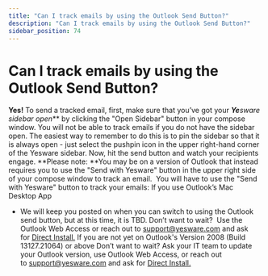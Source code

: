 ```yaml
---
title: "Can I track emails by using the Outlook Send Button?"
description: "Can I track emails by using the Outlook Send Button?"
sidebar_position: 74
---
```


# Can I track emails by using the Outlook Send Button?

**Yes!** To send a tracked email, first, make sure that you’ve got your ***Ye****sware sidebar open*** by clicking the "Open Sidebar" button in your compose window. You will not be able to track emails if you do not have the sidebar open. The easiest way to remember to do this is to pin the sidebar so that it is always open - just select the pushpin icon in the upper right-hand corner of the Yesware sidebar. Now, hit the send button and watch your recipients engage.
**Please note: **You may be on a version of Outlook that instead requires you to use the "Send with Yesware" button in the upper right side of your compose window to track an email. 
You will have to use the "Send with Yesware" button to track your emails:
If you use Outlook’s Mac Desktop App
- We will keep you posted on when you can switch to using the Outlook send button, but at this time, it is TBD.
Don’t want to wait?  Use the Outlook Web Access or reach out to [support@yesware.com](mailto:support@yesware.com) and ask for [Direct Install.](/docs/general/track-sync-emails-without-the-send-with)
If you are not yet on Outlook's Version 2008 (Build 13127.21064) or above
Don’t want to wait? Ask your IT team to update your Outlook version, use Outlook Web Access, or reach out to [support@yesware.com](mailto:support@yesware.com) and ask for [Direct Install.](/docs/general/track-sync-emails-without-the-send-with)
